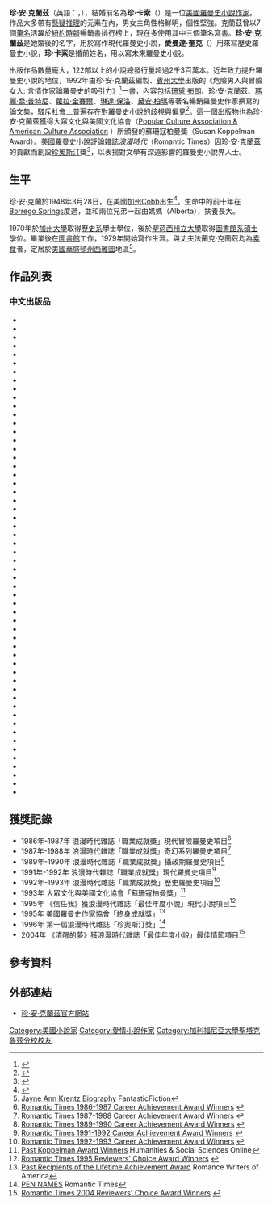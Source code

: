{{Link style|time=2015-12-12T03:12:46+00:00}}
{{Infobox Writer
| name   = 珍·安·克蘭茲<br>Jayne Ann Krentz
| image       = 
| imagesize   = 
| caption     = 
| pseudonym   = 珍·卡索、<br>珍·泰勒、珍·班特利、<br>史黛芬妮·詹姆斯、<br>珍·安·克蘭茲、<br>愛曼達·葛拉斯、<br>愛曼達·奎克
| birth_date = {{Birth date and age|1948|3|28}}
| birth_place = [[美國|美國]][[加州|加州]]{{link-en|科布 (加州)|Cobb, California|科布}}
| occupation     = [[作家|作家]]、[[小說家|小說家]]
| nationality = [[美國|美國]]
| period      = 1979年－現在
| genre       = [[愛情小說|愛情小說]]、[[懸疑小說|懸疑小說]]
| notableworks = 
| spouse       = 法蘭克·克蘭茲
| influences   = 
| influenced   = 
| awards       = [[美國羅曼史作家協會|美國羅曼史作家協會]]終身成就獎、<br>蘇珊寇柏曼獎、<br>珍奧斯汀獎
| signature   = 
| website     = http://www.amandaquick.com
}}
'''珍·安·克蘭茲'''（英語：{{lang|en|Jayne Ann Krentz}}，{{bd|1948年|3月28日|catIdx=C}}），結婚前名為'''珍·卡索'''（{{lang|en|Jayne Castle}}）是一位[[美國|美國]][[愛情小說|羅曼史小說]][[作家|作家]]。作品大多帶有[[懸疑小說|懸疑]][[推理小說|推理]]的元素在內，男女主角性格鮮明，個性堅強。克蘭茲曾以7個[[筆名|筆名]]活躍於[[紐約時報|紐約時報]]暢銷書排行榜上，現在多使用其中三個筆名寫書。'''珍·安·克蘭茲'''是她婚後的名字，用於寫作現代羅曼史小說，'''愛曼達·奎克'''（{{lang|en|Amanda Quick}}）用來寫歷史羅曼史小說，'''珍·卡索'''是婚前姓名，用以寫未來羅曼史小說。

出版作品數量龐大，122部以上的小說總發行量超過2千3百萬本。近年致力提升羅曼史小說的地位，1992年由珍·安·克蘭茲編製、[[賓州大學|賓州大學]]出版的《危險男人與冒險女人: 言情作家論羅曼史的吸引力》<ref>{{cite book |last = Krentz |first =Jayne Ann |authorlink= 珍·安·克蘭茲 |coauthors= |title= Dangerous Men and Adventurous Women: Romance Writers on the Appeal of the Romance |publisher= University of Pennsylvania Press |location= US |isbn=  0812214110 |date=1992年12月}}  </ref>一書，內容包括[[珊黛·布朗|珊黛·布朗]]、珍·安·克蘭茲、[[瑪麗·喬·普特尼|瑪麗·喬·普特尼]]、[[蘿拉·金賽爾|蘿拉·金賽爾]]、[[琳達·保洛|琳達·保洛]]、[[黛安·柏瑪|黛安·柏瑪]]等著名暢銷羅曼史作家撰寫的論文集，駁斥社會上普遍存在對羅曼史小說的歧視與偏見<ref>{{cite web|url= http://books.google.com/books?id=TRAoV_RN0CgC |title= Dangerous Men and Adventurous Women: Romance Writers on the Appeal of the Romance - Google 圖書搜尋 |accessdate= 2008年3月10日 |author= Google 圖書搜尋 |language= en}}</ref>。這一個出版物也為珍·安·克蘭茲獲得大眾文化與美國文化協會（[http://www.pcaaca.org Popular Culture Association & American Culture Association] {{Wayback|url=http://www.pcaaca.org/ |date=20080220085400 }}）所頒發的蘇珊寇柏曼獎（Susan Koppelman Award）。美國羅曼史小說評論雜誌''浪漫時代''（Romantic Times）因珍·安·克蘭茲的貢獻而創設[[簡·奧斯丁|珍奧斯汀]]獎<ref>{{cite web |url= http://www.romantictimes.com/authors_tip.php?tip=76 |title= PEN NAMES |accessdate= 2008年3月8日 |date= 1997 |publisher= Romantic Times |language= en |deadurl= yes |archiveurl= https://web.archive.org/web/20071004231712/http://www.romantictimes.com/authors_tip.php?tip=76 |archivedate= 2007年10月4日 }}</ref>，以表揚對文學有深遠影響的羅曼史小說界人士。

==生平== 
珍·安·克蘭於1948年3月28日，在美國[[:en:Cobb,_California|加州Cobb]]出生<ref name="webster">{{cite web|last=Webster|first=Dan|title=Jayne Ann Krentz|publisher=SpokesmanReview.com|date=January 7, 2004|url=http://www.spokesmanreview.com/interactive/bookclub/interviews/interview.asp?IntID=17|accessdate=2007-07-26|archive-date=2007-09-26|archive-url=https://web.archive.org/web/20070926214547/http://www.spokesmanreview.com/interactive/bookclub/interviews/interview.asp?IntID=17|dead-url=no}}</ref>。生命中的前十年在[[:en:Borrego_Springs,_California|Borrego Springs]]度過，並和兩位兄弟一起由媽媽（Alberta），扶養長大。

1970年於[[加州大學|加州大學]]取得[[歷史系|歷史系]]學士學位，後於[[聖荷西州立大學|聖荷西州立大學]]取得[[圖書館系|圖書館系]][[碩士|碩士]]學位。畢業後在[[圖書館|圖書館]]工作，1979年開始寫作生涯。與丈夫法蘭克·克蘭茲均為[[素食|素食]]者，定居於[[美國|美國]][[華盛頓州|華盛頓州]][[西雅圖|西雅圖]]地區<ref>[http://www.fantasticfiction.co.uk/k/jayne-ann-krentz/ Jayne Ann Krentz Biography] {{Wayback|url=http://www.fantasticfiction.co.uk/k/jayne-ann-krentz/ |date=20080410224930 }} FantasticFiction</ref>。

==作品列表== 
===中文出版品===
* {{cite book |title= 《佳人蜜運》（Sweet Fortune）  |author=珍·安·克蘭茲 |publisher=林白出版社 |isbn= 978-957-593-219-0 |date=1991年9月}}
* {{cite book |title= 《惡魔的魅力》（Scandal） |author=愛曼達·奎克 |publisher= 林白出版社 |isbn= 978-957-593-217-6 |date=1991年10月}}
* {{cite book |title= 《佳期天定》（Rendezvous） |author=愛曼達·奎克 |publisher= 林白出版社 |isbn= 978-957-593-242-8|date=1992年2月}}
* {{cite book |title= 《佳偶天成》（Perfect Partners） |author=珍·安·克蘭茲|publisher= 林白出版社 |isbn= 978-957-593-277-0 |date=1992年7月}}
* {{cite book |title= 《愛家的男人》（Family Man）|author=珍·安·克蘭茲 |publisher= 林白出版社 |isbn=  978-957-593-320-3  |date=1992年11月}}
* {{cite book |title= 《銷魂》（Ravished） |author=愛曼達·奎克 |publisher= 林白出版社 |isbn= 978-957-593-360-9 |date=1993年2月}}
* {{cite book |title= 《珊瑚之吻》（ Coral Kiss ） |author=珍·安·克蘭茲 |publisher= 林白出版社 |isbn= 978-957-593-363-0 |date=1993年2月}}
* {{cite book |title= 《惡魔的誘惑》（Seduction） |author=愛曼達·奎克  |publisher= 林白出版社 |isbn= 978-957-593-364-7 |date=1993年3月}}
* {{cite book |title= 《午夜約會》（Reckless） |author=愛曼達·奎克 |publisher= 林白出版社 |isbn= 978-957-593-379-1 |date=1993年4月}}
* {{cite book |title= 《惡魔的降服》（Surrender） |author=愛曼達·奎克 |publisher= 林白出版社 |isbn= 978-957-593-422-4 |date=1993年7月}}
* {{cite book |title= 《黃金般的姻緣》 （The Golden Chance）|author=珍·安·克蘭茲|publisher= 林白出版社 |isbn= 978-957-593-466-8 |date=1993年10月}}
* {{cite book |title= 《狂野的心》（Wildest Hearts） |author=珍·安·克蘭茲 |publisher= 林白出版社 |isbn= 978-957-593-506-1 |date=1994年2月}}
* {{cite book |title= 《偽裝的天才》（Hidden Talents） |author=珍·安·克蘭茲 |publisher= 林白出版社 |isbn=978-957-593-546-7  |date=1994年4月}}
* {{cite book |title= 《危險》 （Dangerous ）|author=愛曼達·奎克 |publisher= 林白出版社 |isbn= 978-957-593-563-4 |date=1994年5月}}
* {{cite book |title= 《慾望》（Desire） |author=愛曼達·奎克 |publisher= 林白出版社 |isbn= 978-957-593-597-9 |date=1994年7月}}
* {{cite book |title= 《旋風般的追求》（Whirlwind Courtship） |author=珍·安·克蘭茲 |publisher= 林白出版社 |isbn=  978-957-593-627-3  |date=1994年9月}}
* {{cite book |title= 《午夜鑽石》（Midnight Jewels） |author=珍·安·克蘭茲 |publisher=林白出版社 |isbn= 978-957-593-659-4 |date=1994年11月}}
* {{cite book |title= 《欺騙》（Deception） |author=愛曼達·奎克 |publisher= 林白出版社 |isbn= 978-957-593-664-8 |date=1994年12月}}
* {{cite book |title= 《黃金禮物》（Gift of Gold） |author=珍·安·克蘭茲 |publisher= 林白出版社 |isbn= 978-957-593-703-4 |date=1995年1月}}
* {{cite book |title= 《水晶禮物》（Gift of Fire） |author=珍·安·克蘭茲 |publisher= 林白出版社 |isbn= 978-957-593-734-8 |date=1995年3月}}
* {{cite book |title= 《美好的熱情》（Grand Passion） |author=珍·安·克蘭茲 |publisher=林白出版社 |isbn= 978-957-593-781-2 |date=1995年5月}}
* {{cite book |title= 《情婦》（Mistress） |author=愛曼達·奎克  |publisher= 林白出版社 |isbn= 978-957-593-802-4 |date=1995年6月}}
* {{cite book |title= 《愛在春天》（Everlasting Love） |author=珍·安·克蘭茲、凱西·麥克斯 |publisher= 林白出版社 |isbn= 978-957-593-842-0 |date=1995年9月}}
* {{cite book |title= 《海畔雲雨》（Silver Linings） |author=珍·安·克蘭茲 |publisher=林白出版社 |isbn= 978-957-593-975-5 |date=1995年12月}}
* {{cite book |title= 《神秘》（Mystique） |author=愛曼達·奎克 |publisher= 林白出版社 |isbn=978-957-593-998-4 |date=1996年1月}}
* {{cite book |title= 《信任我》（Trust Me） |author=珍·安·克蘭茲 |publisher= 林白出版社 |isbn= 978-957-812-071-6 |date=1996年5月}}
* {{cite book |title= 《百分之百》（Absolutely Positively） |author=珍·安·克蘭茲 |publisher= 林白出版社 |isbn= 978-957-812-335-9 |date=1997年4月}}
* {{cite book |title= 《淘氣》（Mischief） |author=愛曼達·奎克 |publisher= 林白出版社 |isbn= 978-957-812-391-5 |date=1997年7月}}
* {{cite book |title= 《深水》（Deep Water） |author=珍·安·克蘭茲 |publisher= 林白出版社 |isbn=  978-957-812-587-2 |date=1998年3月}}
* {{cite book |title= 《韻事》（Affair） |author=愛曼達·奎克 |publisher= 林白出版社 |isbn=978-957-812-835-4  |date=1998年9月}}
* {{cite book |title= 《銳利邊緣》（Sharp Edges） |author=珍·安·克蘭茲 |publisher= 林白出版社 |isbn= 978-957-812-970-2 |date=1999年1月}}
* {{cite book |title= 《以此戒指》（With This Ring） |author=愛曼達·奎克 |publisher=林白出版社 |isbn= 978-957-491-081-6 |date=1999年8月}}
* {{cite book |title= 《電光石火》（Flash） |author=珍·安·克蘭茲 |publisher= 林白出版社 |isbn=  978-957-491-294-0  |date=2000年2月}}
* {{cite book |title= 《與你成婚》（I Thee Wed） |author=愛曼達·奎克 |publisher= 林白出版社 |isbn=  978-957-491-461-6 |date=2000年9月}}
* {{cite book |title= 《柔情的焦點》（Soft Focus） |author=珍·安·克蘭茲 |publisher= 林白出版社 |isbn=  978-957-491-571-2  |date=2000年12月}}
* {{cite book |title= 《觀者之眼》（Eye of The Beholder） |author=珍·安·克蘭茲 |publisher= 林白出版社 |isbn=  978-957-491-600-9   |date=2001年1月}}
* {{cite book |title= 《月蝕灣》（Eclipse Bay） |author=珍·安·克蘭茲 |publisher= 林白出版社 |isbn= 978-957-491-713-6  |date=2001年5月}}
* {{cite book |title= 《黑寡婦》（Wicked Widow） |author=愛曼達·奎克 |publisher= 林白出版社 |isbn= 978-957-491-758-7  |date=2001年7月}}
* {{cite book |title= 《黎明月蝕灣》（Dawn in Eclipse Bay） |author=珍·安·克蘭茲 |publisher= 林白出版社 |isbn=  978-957-491-870-6 |date=2001年11月}}
* {{cite book |title= 《失與得》（Lost And Found） |author=珍·安·克蘭茲 |publisher= 林白出版社 |isbn= 978-957-491-899-7  |date=2001年12月}}
* {{cite book |title= 《夏日月蝕灣》（Summer In Eclipse Bay） |author=珍·安·克蘭茲 |publisher= 林白出版社 |isbn=  978-986-424-120-0  |date=2002年8月}}
* {{cite book |title= 《鏡中煙》（Smoke In Mirrors） |author=珍·安·克蘭茲 |publisher=林白出版社 |isbn=  978-986-424-149-1 |date=2002年10月}}
* {{cite book |title= 《若隱若現》（Slightly Shady） |author=愛曼達·奎克 |publisher=林白出版社 |isbn=  978-986-424-207-8 |date=2002年11月}}
* {{cite book |title= 《影中光》（Light In Shadow） |author=珍·安·克蘭茲 |publisher=林白出版社 |isbn= 978-986-424-245-0  |date=2002年12月}}
* {{cite book |title= 《切莫回顧》（Don't Look Back） |author=愛曼達·奎克  |publisher=林白出版社 |isbn=  978-986-424-331-0 |date=2003年4月}}
* {{cite book |title= 《真假人生》（Truth or Dare） |author=珍·安·克蘭茲 |publisher=林白出版社 |isbn=  978-986-424-674-8 |date=2004年4月}}
* {{cite book |title= 《遲來的婚禮》（Late for the Wedding） |author=愛曼達·奎克 |publisher= 林白出版社 |isbn= 978-986-424-914-5 |date=2004年12月}}
* {{cite book |title= 《清醒的夢》（Falling Awake） |author=珍·安·克蘭茲 |publisher=林白出版社 |isbn= 978-986-164-006-8  |date=2005年5月}}
* {{cite book |title= 《伴你一生》（The Paid Companion） |author=愛曼達·奎克 |publisher= 林白出版社 |isbn= 978-986-164-013-6  |date=2005年8月}}
* {{cite book |title= 《等到午夜》（Wait Until Midnight） |author=愛曼達·奎克  |publisher= 果樹出版社 |isbn= 978-986-165-125-5  |date=2006年4月}}
* {{cite book |title= 《漫漫長夜》（All Night Long） |author=珍·安·克蘭茲 |publisher=果樹出版社  |isbn= 978-986-165-188-0  |date=2006年11月}}
* {{cite book |title= 《第六感魅惑》（SECOND SIGHT） |author=愛曼達·奎克 |publisher=果樹出版社  |isbn= 978-986-165-215-3  |date=2007年1月}} 
* {{cite book |title= 《白色謊言》（White Lies） |author=珍·安·克蘭茲 |publisher= 果樹出版社  |isbn=  978-986-165-333-4 |date=2008年2月}}
* {{cite book |title= 《紅色激情》（Sizzle and Burn） |author=珍·安·克蘭茲 |publisher= 果樹出版社  |isbn=  978-986-165-389-1 |date=2008年8月}}
* {{cite book |title= 《華麗魅影》（The River Knows） |author=愛曼達·奎克 |publisher= 果樹出版社  |isbn=  978-986-165-473-7  |date=2009年5月}}
* {{cite book |title= 《完美的毒藥》（The Perfect Poison） |author=愛曼達·奎克 |publisher= 果樹出版社  |isbn=  978-986-165-602-1 |date=2010年6月}}

==獲獎記錄==
* 1986年-1987年 浪漫時代雜誌「職業成就獎」現代冒險羅曼史項目<ref>[http://www.romantictimes.com/books_awards.php?type=author&level=2&year=1986-1987 Romantic Times 1986-1987 Career Achievement Award Winners] {{webarchive|url=https://web.archive.org/web/20071014204241/http://romantictimes.com/books_awards.php?type=author&level=2&year=1986-1987 |date=2007-10-14 }}</ref>
* 1987年-1988年 浪漫時代雜誌「職業成就獎」奇幻系列羅曼史項目<ref>[http://www.romantictimes.com/books_awards.php?type=author&level=2&year=1987-1988 Romantic Times 1987-1988 Career Achievement Award Winners] {{webarchive|url=https://web.archive.org/web/20071014204246/http://romantictimes.com/books_awards.php?type=author&level=2&year=1987-1988 |date=2007-10-14 }}</ref>
* 1989年-1990年 浪漫時代雜誌「職業成就獎」攝政期羅曼史項目<ref>[http://www.romantictimes.com/books_awards.php?type=author&level=2&year=1989-1990 Romantic Times 1989-1990 Career Achievement Award Winners] {{webarchive|url=https://web.archive.org/web/20071014204251/http://romantictimes.com/books_awards.php?type=author&level=2&year=1989-1990 |date=2007-10-14 }}</ref>
* 1991年-1992年 浪漫時代雜誌「職業成就獎」現代羅曼史項目<ref>[http://www.romantictimes.com/books_awards.php?type=author&level=2&year=1991-1992 Romantic Times 1991-1992 Career Achievement Award Winners] {{webarchive|url=https://web.archive.org/web/20071014204257/http://romantictimes.com/books_awards.php?type=author&level=2&year=1991-1992 |date=2007-10-14 }}</ref>
* 1992年-1993年 浪漫時代雜誌「職業成就獎」歷史羅曼史項目<ref>[http://www.romantictimes.com/books_awards.php?type=author&level=2&year=1992-1993 Romantic Times 1992-1993 Career Achievement Award Winners] {{webarchive|url=https://web.archive.org/web/20071014204553/http://romantictimes.com/books_awards.php?type=author&level=2&year=1992-1993 |date=2007-10-14 }}</ref>
* 1993年 大眾文化與美國文化協會「蘇珊寇柏曼獎」<ref>[http://h-net.msu.edu/cgi-bin/logbrowse.pl?trx=vx&list=h-pcaaca&month=9711&week=d&msg=/QeQiqYnZHk9NTa4tewERg&user=&pw= Past Koppelman Award Winners] {{Wayback|url=http://h-net.msu.edu/cgi-bin/logbrowse.pl?trx=vx&list=h-pcaaca&month=9711&week=d&msg=%2FQeQiqYnZHk9NTa4tewERg&user=&pw= |date=20160305190955 }} Humanities & Social Sciences Online</ref>
* 1995年 《信任我》獲浪漫時代雜誌「最佳年度小說」現代小說項目<ref>[http://www.romantictimes.com/books_awards.php?type=book&level=2&year=1995 Romantic Times 1995 Reviewers' Choice Award Winners] {{webarchive|url=https://web.archive.org/web/20080213092240/http://www.romantictimes.com/books_awards.php?type=book&level=2&year=1995 |date=2008-02-13 }}</ref>
* 1995年 美國羅曼史作家協會「終身成就獎」<ref>[http://www.rwanational.org/cs/lifetime_achievement/past_recipients Past Recipients of the Lifetime Achievement Award] {{webarchive|url=https://web.archive.org/web/20080703154955/http://www.rwanational.org/cs/lifetime_achievement/past_recipients |date=2008-07-03 }} Romance Writers of America</ref>
* 1996年 第一屆浪漫時代雜誌「珍奧斯汀獎」<ref>[http://www.romantictimes.com/authors_tip.php?tip=76 PEN NAMES] {{webarchive|url=https://web.archive.org/web/20071004231712/http://www.romantictimes.com/authors_tip.php?tip=76 |date=2007-10-04 }} Romantic Times </ref>
* 2004年 《清醒的夢》獲浪漫時代雜誌「最佳年度小說」最佳情節項目<ref>[http://www.romantictimes.com/books_awards.php?year=2004&type=book&level=2 Romantic Times 2004 Reviewers' Choice Award Winners] {{webarchive|url=https://web.archive.org/web/20061231041050/http://www.romantictimes.com/books_awards.php?year=2004&type=book&level=2 |date=2006-12-31 }}</ref>

==參考資料==
<div class="references-small">
<references />
</div>

==外部連結==
*[http://www.krentz-quick.com/ 珍·安·克蘭茲官方網站] {{Wayback|url=http://www.krentz-quick.com/ |date=20080509134724 }}

{{Authority control}}
{{DEFAULTSORT: Krentz, Jayne}}
[[Category:美國小說家|Category:美國小說家]]
[[Category:愛情小說作家|Category:愛情小說作家]]
[[Category:加利福尼亞大學聖塔克魯茲分校校友|Category:加利福尼亞大學聖塔克魯茲分校校友]]